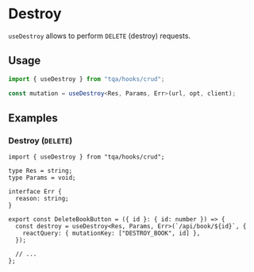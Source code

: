 # Destroy

`useDestroy` allows to perform `DELETE` (destroy) requests.

## Usage

```ts filename="TypeScript"
import { useDestroy } from "tqa/hooks/crud";

const mutation = useDestroy<Res, Params, Err>(url, opt, client);
```

## Examples

### Destroy (`DELETE`)

```tsx filename="TypeScript (TSX)"
import { useDestroy } from "tqa/hooks/crud";

type Res = string;
type Params = void;

interface Err {
  reason: string;
}

export const DeleteBookButton = ({ id }: { id: number }) => {
  const destroy = useDestroy<Res, Params, Err>(`/api/book/${id}`, {
    reactQuery: { mutationKey: ["DESTROY_BOOK", id] },
  });

  // ...
};
```
